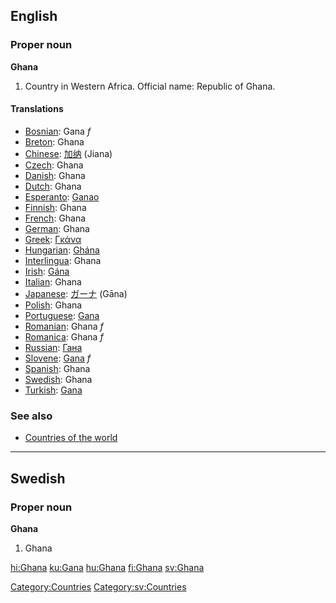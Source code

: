 ==English==

===Proper noun===
'''Ghana'''
{{wikipedia}}
# Country in Western Africa. Official name: Republic of Ghana.

====Translations====
*[[Bosnian]]: Gana ''f''
*[[Breton]]: Ghana
*[[Chinese]]: [[加纳]] (Jiana)
*[[Czech]]: Ghana
*[[Danish]]: Ghana
*[[Dutch]]: Ghana
*[[Esperanto]]: [[Ganao]]
*[[Finnish]]: Ghana
*[[French]]: Ghana
*[[German]]: Ghana
*[[Greek]]: [[Γκάνα]]
*[[Hungarian]]: [[Ghána]]
*[[Interlingua]]: Ghana
*[[Irish]]: [[Gána]]
*[[Italian]]: Ghana
*[[Japanese]]: [[ガーナ]] (Gāna)
*[[Polish]]: Ghana
*[[Portuguese]]: [[Gana]]
*[[Romanian]]: Ghana ''f''
*[[Romanica]]: Ghana ''f''
*[[Russian]]: [[Гана]]
*[[Slovene]]: [[Gana]] ''f''
*[[Spanish]]: Ghana
*[[Swedish]]: Ghana
*[[Turkish]]: [[Gana]]

===See also===
* [[Countries of the world]]

----
==Swedish==
===Proper noun===
'''Ghana'''
# Ghana

[[Category:Countries]]
[[Category:sv:Countries]]

[[hi:Ghana]]
[[ku:Gana]]
[[hu:Ghana]]
[[fi:Ghana]]
[[sv:Ghana]]